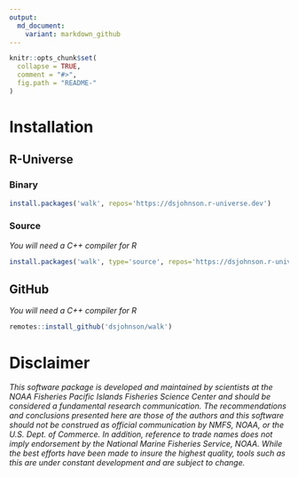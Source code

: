 ```yaml
---
output:
  md_document:
    variant: markdown_github
---
```


<!-- README.md is generated from README.Rmd. Please edit that file -->

```r
knitr::opts_chunk$set(
  collapse = TRUE,
  comment = "#>",
  fig.path = "README-"
)
```

# Installation

## R-Universe

### Binary

```r
install.packages('walk', repos='https://dsjohnson.r-universe.dev')
```

### Source

*You will need a C++ compiler for R*

```r
install.packages('walk', type='source', repos='https://dsjohnson.r-universe.dev')
```

## GitHub

*You will need a C++ compiler for R*

```r
remotes::install_github('dsjohnson/walk')
```



# Disclaimer

*This software package is developed and maintained by scientists at the NOAA Fisheries Pacific Islands Fisheries Science Center and should be considered a fundamental research communication. The recommendations and conclusions presented here are those of the authors and this software should not be construed as official communication by NMFS, NOAA, or the U.S. Dept. of Commerce. In addition, reference to trade names does not imply endorsement by the National Marine Fisheries Service, NOAA. While the best efforts have been made to insure the highest quality, tools such as this are under constant development and are subject to change.*

